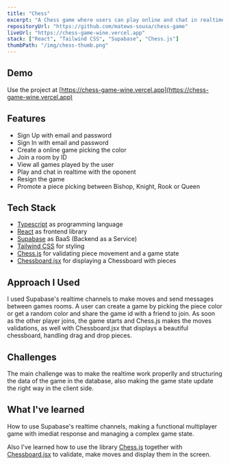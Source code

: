 ```yaml
---
title: "Chess"
excerpt: "A Chess game where users can play online and chat in realtime."
repositoryUrl: "https://github.com/matews-sousa/chess-game"
liveUrl: "https://chess-game-wine.vercel.app"
stack: ["React", "Tailwind CSS", "Supabase", "Chess.js"]
thumbPath: "/img/chess-thumb.png"
---
```


## Demo

Use the project at [https://chess-game-wine.vercel.app](https://chess-game-wine.vercel.app)

## Features

- Sign Up with email and password
- Sign In with email and password
- Create a online game picking the color
- Join a room by ID
- View all games played by the user
- Play and chat in realtime with the oponent
- Resign the game
- Promote a piece picking between Bishop, Knight, Rook or Queen

## Tech Stack

- [Typescript](https://www.typescriptlang.org) as programming language
- [React](https://reactjs.org) as frontend library
- [Supabase](https://supabase.com) as BaaS (Backend as a Service)
- [Tailwind CSS](https://tailwindcss.com) for styling
- [Chess.js](https://github.com/jhlywa/chess.js) for validating piece movement and a game state
- [Chessboard.jsx](https://chessboardjsx.com) for displaying a Chessboard with pieces

## Approach I Used

I used Supabase's realtime channels to make moves and send messages between games rooms. A user can create a game by picking the piece
color or get a random color and share the game id with a friend to join. As soon as the other player joins, the game starts and Chess.js
makes the moves validations, as well with Chessboard.jsx that displays a beautiful chessboard, handling drag and drop pieces.

## Challenges

The main challenge was to make the realtime work properlly and structuring the data of the game in the database, also making the game state
update the right way in the client side.

## What I've learned

How to use Supabase's realtime channels, making a functional multiplayer game with imediat response and managing a complex game state.

Also I've learned how to use the library [Chess.js](https://github.com/jhlywa/chess.js) together with [Chessboard.jsx](https://chessboardjsx.com) to validate, make moves and display them in the screen.

